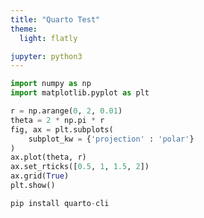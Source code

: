 ```yaml
---
title: "Quarto Test"
theme:
  light: flatly

jupyter: python3
---
```



```python
import numpy as np
import matplotlib.pyplot as plt
```

```python
r = np.arange(0, 2, 0.01)
theta = 2 * np.pi * r
fig, ax = plt.subplots(
    subplot_kw = {'projection' : 'polar'}
)
ax.plot(theta, r)
ax.set_rticks([0.5, 1, 1.5, 2])
ax.grid(True)
plt.show()
```

```python
pip install quarto-cli
```



